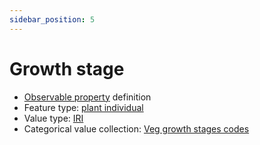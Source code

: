 ```yaml
---
sidebar_position: 5
---
```



# Growth stage

- [Observable property](/viewers/dawe-vocabs?uri=https://linked.data.gov.au/def/test/dawe-cv/29957b30-ca3c-4888-a8e5-ee5b872088e3) definition
- Feature type: [plant individual](http://linked.data.gov.au/def/tern-cv/60d7edf8-98c6-43e9-841c-e176c334d270)
- Value type: [IRI](https://w3id.org/tern/ontologies/tern/IRI)
- Categorical value collection: [Veg growth stages codes](/viewers/dawe-vocabs?uri=https://linked.data.gov.au/def/test/dawe-cv/f7eff878-7776-4e6c-bde6-ee2c1f59f485)

<Example protocolModule="recruitment-age" observableProperty="https://linked.data.gov.au/def/test/dawe-cv/29957b30-ca3c-4888-a8e5-ee5b872088e3" />
